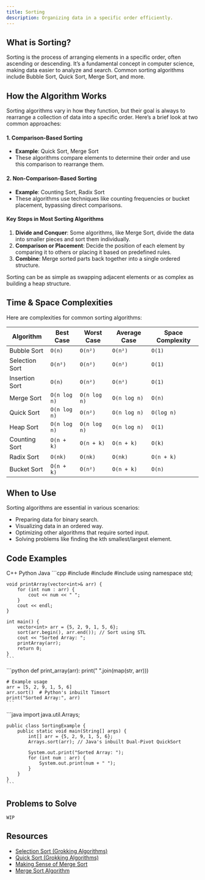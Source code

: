 ```yaml
---
title: Sorting
description: Organizing data in a specific order efficiently.
---
```


## <HoverUnderline>What is Sorting?</HoverUnderline>

Sorting is the process of arranging elements in a specific order, often ascending or descending. It’s a fundamental concept in computer science, making data easier to analyze and search. Common sorting algorithms include Bubble Sort, Quick Sort, Merge Sort, and more.

## <HoverUnderline>How the Algorithm Works</HoverUnderline>

Sorting algorithms vary in how they function, but their goal is always to rearrange a collection of data into a specific order. Here’s a brief look at two common approaches:

#### 1. Comparison-Based Sorting
- **Example**: Quick Sort, Merge Sort
- These algorithms compare elements to determine their order and use this comparison to rearrange them.

#### 2. Non-Comparison-Based Sorting
- **Example**: Counting Sort, Radix Sort
- These algorithms use techniques like counting frequencies or bucket placement, bypassing direct comparisons.

#### <HoverUnderline>Key Steps in Most Sorting Algorithms</HoverUnderline>
1. **Divide and Conquer**: Some algorithms, like Merge Sort, divide the data into smaller pieces and sort them individually.
2. **Comparison or Placement**: Decide the position of each element by comparing it to others or placing it based on predefined rules.
3. **Combine**: Merge sorted parts back together into a single ordered structure.

Sorting can be as simple as swapping adjacent elements or as complex as building a heap structure.

## <HoverUnderline>Time & Space Complexities</HoverUnderline>

Here are complexities for common sorting algorithms:

| Algorithm         | Best Case     | Worst Case    | Average Case  | Space Complexity |
|-------------------|-----------------------|---------------|---------------|---------------|
| Bubble Sort       | `O(n)`          | `O(n²)`         | `O(n²)`         | `O(1)`             |
| Selection Sort    | `O(n²)`         | `O(n²)`         | `O(n²)`         | `O(1)`             |
| Insertion Sort    | `O(n)`          | `O(n²)`         | `O(n²)`         | `O(1)`             |
| Merge Sort        | `O(n log n)`    | `O(n log n)`    | `O(n log n)`    | `O(n)`             |
| Quick Sort        | `O(n log n)`    | `O(n²)`         | `O(n log n)`    | `O(log n)`         |
| Heap Sort         | `O(n log n)`    | `O(n log n)`    | `O(n log n)`    | `O(1)`             |
| Counting Sort     | `O(n + k)`      | `O(n + k)`      | `O(n + k)`      | `O(k)`             |
| Radix Sort        | `O(nk)`         | `O(nk)`         | `O(nk)`         | `O(n + k)`         |
| Bucket Sort       | `O(n + k)`      | `O(n²)`         | `O(n + k)`      | `O(n)`             |

## <HoverUnderline>When to Use</HoverUnderline>

Sorting algorithms are essential in various scenarios:
- Preparing data for binary search.
- Visualizing data in an ordered way.
- Optimizing other algorithms that require sorted input.
- Solving problems like finding the kth smallest/largest element.

## <HoverUnderline>Code Examples</HoverUnderline>

<Tabs defaultValue="python" className="pt-5 pb-1">
  <TabsList>
    <TabsTrigger value="cpp">C++</TabsTrigger>
    <TabsTrigger value="python">Python</TabsTrigger>
    <TabsTrigger value="java">Java</TabsTrigger>
  </TabsList>

  <TabsContent value="cpp">
    ```cpp
    #include <iostream>
    #include <vector>
    #include <algorithm>
    using namespace std;

    void printArray(vector<int>& arr) {
        for (int num : arr) {
            cout << num << " ";
        }
        cout << endl;
    }

    int main() {
        vector<int> arr = {5, 2, 9, 1, 5, 6};
        sort(arr.begin(), arr.end()); // Sort using STL
        cout << "Sorted Array: ";
        printArray(arr);
        return 0;
    }
    ```
  </TabsContent>

  <TabsContent value="python">
    ```python
    def print_array(arr):
        print(" ".join(map(str, arr)))

    # Example usage
    arr = [5, 2, 9, 1, 5, 6]
    arr.sort()  # Python's inbuilt Timsort
    print("Sorted Array:", arr)
    ```
  </TabsContent>

  <TabsContent value="java">
    ```java
    import java.util.Arrays;

    public class SortingExample {
        public static void main(String[] args) {
            int[] arr = {5, 2, 9, 1, 5, 6};
            Arrays.sort(arr); // Java's inbuilt Dual-Pivot QuickSort

            System.out.print("Sorted Array: ");
            for (int num : arr) {
                System.out.print(num + " ");
            }
        }
    }
    ```
  </TabsContent>
</Tabs>

## <HoverUnderline>Problems to Solve</HoverUnderline>

`WIP`

## <HoverUnderline>Resources</HoverUnderline>

- [Selection Sort (Grokking Algorithms)](https://edu.anarcho-copy.org/Algorithm/grokking-algorithms-illustrated-programmers-curious.pdf#page=40)
- [Quick Sort (Grokking Algorithms)](https://edu.anarcho-copy.org/Algorithm/grokking-algorithms-illustrated-programmers-curious.pdf#page=70)
- [Making Sense of Merge Sort](https://medium.com/basecs/making-sense-of-merge-sort-part-1-49649a143478)
- [Merge Sort Algorithm](https://www.enjoyalgorithms.com/blog/merge-sort-algorithm)
